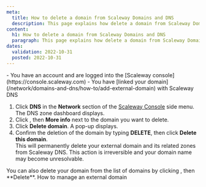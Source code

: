 ```yaml
---
meta:
  title: How to delete a domain from Scaleway Domains and DNS
  description: This page explains how delete a domain from Scaleway Domains and DNS
content:
  h1: How to delete a domain from Scaleway Domains and DNS
  paragraph: This page explains how delete a domain from Scaleway Domains and DNS
dates:
  validation: 2022-10-31
  posted: 2022-10-31
---
```


<Macro id="iam-requirements" />
 
<Message type="requirement">
  - You have an account and are logged into the [Scaleway console](https://console.scaleway.com) 
  - You have [linked your domain](/network/domains-and-dns/how-to/add-external-domain) with Scaleway DNS
</Message>

1. Click **DNS** in the **Network** section of the [Scaleway Console](https://console.scaleway.com) side menu. The DNS zone dashboard displays.
2. Click <Icon name="more" />, then **More info** next to the domain you want to delete.
3. Click **Delete domain**. A pop-up displays. 
4. Confirm the deletion of the domain by typing **DELETE**, then click **Delete this domain**.  
    <Lightbox src="scaleway-dns-delete-domain.webp" alt="" />
    <Message type="important">
      This will permanently delete your external domain and its related zones from Scaleway DNS. This action is irreversible and your domain name may become unresolvable. 
    </Message>

  <Message type="tip">
    You can also delete your domain from the list of domains by clicking <Icon name="more" />, then **Delete**.
  </Message>


<Navigation title="See Also">
  <PreviousButton to="/network/domains-and-dns/how-to/manage-external-domain/">How to manage an external domain</PreviousButton>
</Navigation>
